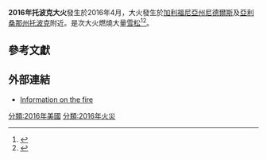 {{Infobox wildfire 
|title= 2016年托波克大火
|image= 
|caption= 
|location= {{USA}}[[加利福尼亞州|加利福尼亞州]][[尼德爾斯_(加利福尼亞州)|尼德爾斯]]、[[亞利桑那州|亞利桑那州]][[托波克|托波克]]
|coordinates= {{Coord|34|45|39.60|N|114|31|26.40|W|display=inline, title}}
|date= 2016年4月4日至4月9日
|time=
|timezone= UTC-7
|acres= {{convert|2232|acre|km2}}
|source=
|landuse= 荒地
|buildings  = 0
|fatalities= 0
|injuries=  0
|perps=
|motive=
}}
'''2016年托波克大火'''發生於2016年4月，大火發生於[[加利福尼亞州|加利福尼亞州]][[尼德爾斯_(加利福尼亞州)|尼德爾斯]]及[[亞利桑那州|亞利桑那州]][[托波克|托波克]]附近。是次大火燃燒大量[[雪松|雪松]]<ref name="TAR">{{cite news|title=Colorado River wildfire grows to 2,200 acres in Arizona, California; 2 mobile-home parks evacuated|url=http://www.azcentral.com/story/news/local/arizona/2016/04/06/crews-fight-wildfire-along-river-between-arizona-california/82703212/|accessdate=6 April 2016|work=[[The_Arizona_Republic|The Arizona Republic]]|agency=[[Associated_Press|Associated Press]]}}</ref><ref name="KPNX">{{cite news|title=Topock Fire burns 2,200 acres|url=http://www.12news.com/news/local/arizona/topock-fire-burns-2200-acres/124690413|accessdate=8 April 2016|work=[[KPNX-TV|KPNX-TV]]|date=7 April 2016|archive-date=2017-03-28|archive-url=https://web.archive.org/web/20170328105330/http://www.12news.com/news/local/arizona/topock-fire-burns-2200-acres/124690413}}</ref>。
==參考文獻==
{{Reflist}}

==外部連結==
*[http://inciweb.nwcg.gov/incident/4684/ Information on the fire]{{Wayback|url=http://inciweb.nwcg.gov/incident/4684/ |date=20160507143457 }}

[[分類:2016年美國|分類:2016年美國]]
[[分類:2016年火災|分類:2016年火災]]